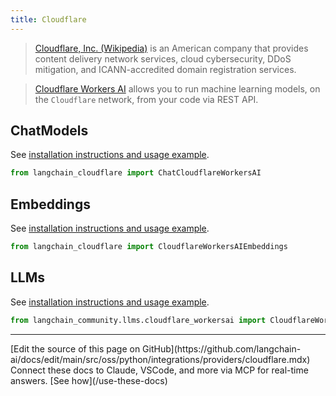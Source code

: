 ```yaml
---
title: Cloudflare
---
```


>[Cloudflare, Inc. (Wikipedia)](https://en.wikipedia.org/wiki/Cloudflare) is an American company that provides
> content delivery network services, cloud cybersecurity, DDoS mitigation, and ICANN-accredited
> domain registration services.

>[Cloudflare Workers AI](https://developers.cloudflare.com/workers-ai/) allows you to run machine
> learning models, on the `Cloudflare` network, from your code via REST API.


## ChatModels

See [installation instructions and usage example](/oss/python/integrations/chat/cloudflare_workersai).

```python
from langchain_cloudflare import ChatCloudflareWorkersAI
```

## Embeddings

See [installation instructions and usage example](/oss/python/integrations/text_embedding/cloudflare_workersai).

```python
from langchain_cloudflare import CloudflareWorkersAIEmbeddings
```

## LLMs

See [installation instructions and usage example](/oss/python/integrations/llms/cloudflare_workersai).

```python
from langchain_community.llms.cloudflare_workersai import CloudflareWorkersAI
```

---

<Callout icon="pen-to-square" iconType="regular">
    [Edit the source of this page on GitHub](https://github.com/langchain-ai/docs/edit/main/src/oss/python/integrations/providers/cloudflare.mdx)
</Callout>
<Tip icon="terminal" iconType="regular">
    Connect these docs to Claude, VSCode, and more via MCP for    real-time answers. [See how](/use-these-docs)
</Tip>
